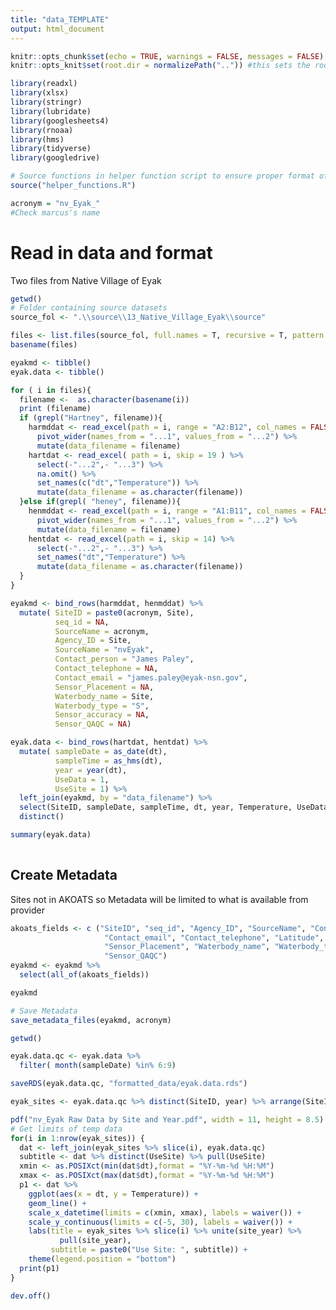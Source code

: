 ```yaml
---
title: "data_TEMPLATE"
output: html_document
---
```


```r
knitr::opts_chunk$set(echo = TRUE, warnings = FALSE, messages = FALSE)
knitr::opts_knit$set(root.dir = normalizePath("..")) #this sets the root.dir up one level back to the project so that paths are relative to the project directory.

library(readxl)
library(xlsx)
library(stringr)
library(lubridate)
library(googlesheets4)
library(rnoaa)
library(hms)
library(tidyverse)
library(googledrive) 
```


```r

# Source functions in helper function script to ensure proper format of saved data
source("helper_functions.R")

acronym = "nv_Eyak_"
#Check marcus's name

```

# Read in data and format
Two files from Native Village of Eyak

```r
getwd()
# Folder containing source datasets
source_fol <- ".\\source\\13_Native_Village_Eyak\\source"

files <- list.files(source_fol, full.names = T, recursive = T, pattern = ".*.csv|.*.xlsx")
basename(files)

eyakmd <- tibble()
eyak.data <- tibble()

for ( i in files){
  filename <-  as.character(basename(i))
  print (filename)
  if (grepl("Hartney", filename)){
    harmddat <- read_excel(path = i, range = "A2:B12", col_names = FALSE) %>% 
      pivot_wider(names_from = "...1", values_from = "...2") %>% 
      mutate(data_filename = filename)
    hartdat <- read_excel( path = i, skip = 19 ) %>% 
      select(-"...2",- "...3") %>% 
      na.omit() %>% 
      set_names(c("dt","Temperature")) %>% 
      mutate(data_filename = as.character(filename))
  }else if(grepl( "heney", filename)){
    henmddat <- read_excel(path = i, range = "A1:B11", col_names = FALSE) %>%
      pivot_wider(names_from = "...1", values_from = "...2") %>%
      mutate(data_filename = filename)
    hentdat <- read_excel(path = i, skip = 14) %>%
      select(-"...2",- "...3") %>% 
      set_names("dt","Temperature") %>%
      mutate(data_filename = as.character(filename))
  }
}

eyakmd <- bind_rows(harmddat, henmddat) %>% 
  mutate( SiteID = paste0(acronym, Site),
          seq_id = NA,
          SourceName = acronym,
          Agency_ID = Site,
          SourceName = "nvEyak",
          Contact_person = "James Paley",
          Contact_telephone = NA,
          Contact_email = "james.paley@eyak-nsn.gov",
          Sensor_Placement = NA,
          Waterbody_name = Site,
          Waterbody_type = "S",
          Sensor_accuracy = NA,
          Sensor_QAQC = NA)

eyak.data <- bind_rows(hartdat, hentdat) %>% 
  mutate( sampleDate = as_date(dt),
          sampleTime = as_hms(dt),
          year = year(dt),
          UseData = 1,
          UseSite = 1) %>% 
  left_join(eyakmd, by = "data_filename") %>% 
  select(SiteID, sampleDate, sampleTime, dt, year, Temperature, UseData, UseSite) %>% 
  distinct()

summary(eyak.data)
  

```

## Create Metadata
Sites not in AKOATS so Metadata will be limited to what is available from provider

```r

akoats_fields <- c ("SiteID", "seq_id", "Agency_ID", "SourceName", "Contact_person", 
                     "Contact_email", "Contact_telephone", "Latitude", "Longitude", 
                     "Sensor_Placement", "Waterbody_name", "Waterbody_type", "Sensor_accuracy", 
                     "Sensor_QAQC")
eyakmd <- eyakmd %>% 
  select(all_of(akoats_fields))

eyakmd

# Save Metadata
save_metadata_files(eyakmd, acronym)

```

```r
getwd()

eyak.data.qc <- eyak.data %>% 
  filter( month(sampleDate) %in% 6:9)

saveRDS(eyak.data.qc, "formatted_data/eyak.data.rds")

eyak_sites <- eyak.data.qc %>% distinct(SiteID, year) %>% arrange(SiteID, year)

pdf("nv_Eyak Raw Data by Site and Year.pdf", width = 11, height = 8.5)
# Get limits of temp data 
for(i in 1:nrow(eyak_sites)) {
  dat <- left_join(eyak_sites %>% slice(i), eyak.data.qc)
  subtitle <- dat %>% distinct(UseSite) %>% pull(UseSite)
  xmin <- as.POSIXct(min(dat$dt),format = "%Y-%m-%d %H:%M")
  xmax <- as.POSIXct(max(dat$dt),format = "%Y-%m-%d %H:%M")
  p1 <- dat %>% 
    ggplot(aes(x = dt, y = Temperature)) +
    geom_line() +
    scale_x_datetime(limits = c(xmin, xmax), labels = waiver()) +
    scale_y_continuous(limits = c(-5, 30), labels = waiver()) +
    labs(title = eyak_sites %>% slice(i) %>% unite(site_year) %>%
           pull(site_year),
         subtitle = paste0("Use Site: ", subtitle)) +
    theme(legend.position = "bottom")
  print(p1)
}

dev.off()

```
